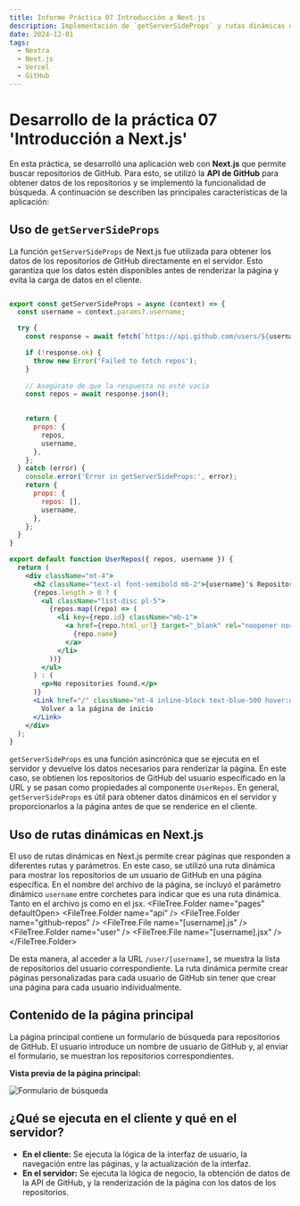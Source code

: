 ```yaml
---
title: Informe Práctica 07 Introducción a Next.js
description: Implementación de `getServerSideProps` y rutas dinámicas de Next.js en un buscador de repositorios de GitHub.
date: 2024-12-01
tags:
  - Nextra
  - Next.js
  - Vercel
  - GitHub
---
```



# Desarrollo de la práctica 07 'Introducción a Next.js'

En esta práctica, se desarrolló una aplicación web con **Next.js** que permite buscar repositorios de GitHub. Para esto, se utilizó la **API de GitHub** para obtener datos de los repositorios y se implementó la funcionalidad de búsqueda. A continuación se describen las principales características de la aplicación:

## Uso de `getServerSideProps`

La función `getServerSideProps` de Next.js fue utilizada para obtener los datos de los repositorios de GitHub directamente en el servidor. Esto garantiza que los datos estén disponibles antes de renderizar la página y evita la carga de datos en el cliente.

```jsx

export const getServerSideProps = async (context) => {
  const username = context.params?.username;

  try {
    const response = await fetch(`https://api.github.com/users/${username}/repos`);

    if (!response.ok) {
      throw new Error('Failed to fetch repos');
    }
    
    // Asegúrate de que la respuesta no esté vacía
    const repos = await response.json();
    

    return {
      props: {
        repos,
        username,
      },
    };
  } catch (error) {
    console.error('Error in getServerSideProps:', error);
    return {
      props: {
        repos: [],
        username,
      },
    };
  }
}

export default function UserRepos({ repos, username }) {
  return (
    <div className="mt-4">
      <h2 className="text-xl font-semibold mb-2">{username}'s Repositories</h2>
      {repos.length > 0 ? (
        <ul className="list-disc pl-5">
          {repos.map((repo) => (
            <li key={repo.id} className="mb-1">
              <a href={repo.html_url} target="_blank" rel="noopener noreferrer" className="text-blue-500 hover:underline">
                {repo.name}
              </a>
            </li>
          ))}
        </ul>
      ) : (
        <p>No repositories found.</p>
      )}
      <Link href="/" className="mt-4 inline-block text-blue-500 hover:underline bg-blue-highlight">
        Volver a la página de inicio
      </Link>
    </div>
  );
}
```

`getServerSideProps` es una función asincrónica que se ejecuta en el servidor y devuelve los datos necesarios para renderizar la página. En este caso, se obtienen los repositorios de GitHub del usuario especificado en la URL y se pasan como propiedades al componente `UserRepos`.
En general, `getServerSideProps` es útil para obtener datos dinámicos en el servidor y proporcionarlos a la página antes de que se renderice en el cliente.

## Uso de rutas dinámicas en Next.js

El uso de rutas dinámicas en Next.js permite crear páginas que responden a diferentes rutas y parámetros. En este caso, se utilizó una ruta dinámica para mostrar los repositorios de un usuario de GitHub en una página específica.
En el nombre del archivo de la página, se incluyó el parámetro dinámico `username` entre corchetes para indicar que es una ruta dinámica. Tanto en el archivo js como en el jsx.
<FileTree>
    <FileTree.Folder name="pages" defaultOpen>
        <FileTree.Folder name="api" />
        <FileTree.Folder name="github-repos" />
        <FileTree.File name="[username].js" />
        <FileTree.Folder name="user" />
        <FileTree.File name="[username].jsx" />
    </FileTree.Folder>
</FileTree>

De esta manera, al acceder a la URL `/user/[username]`, se muestra la lista de repositorios del usuario correspondiente. La ruta dinámica permite crear páginas personalizadas para cada usuario de GitHub sin tener que crear una página para cada usuario individualmente.

## Contenido de la página principal

La página principal contiene un formulario de búsqueda para repositorios de GitHub. El usuario introduce un nombre de usuario de GitHub y, al enviar el formulario, se muestran los repositorios correspondientes.

**Vista previa de la página principal:**

![Formulario de búsqueda]()

## ¿Qué se ejecuta en el cliente y qué en el servidor?

- **En el cliente:** Se ejecuta la lógica de la interfaz de usuario, la navegación entre las páginas, y la actualización de la interfaz.
- **En el servidor:** Se ejecuta la lógica de negocio, la obtención de datos de la API de GitHub, y la renderización de la página con los datos de los repositorios.
